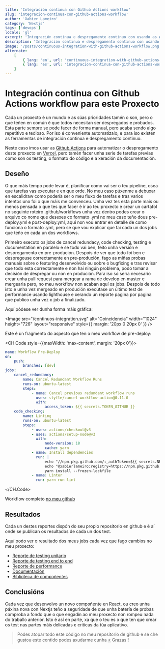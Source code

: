 ```yaml
---
title: 'Integración continua con Github Actions workflow'
slug: 'integracion-continua-con-github-actions-workflow'
author: 'Xabier Lameiro'
category: 'Nextjs'
tags: ['devops']
locale: 'gl'
excerpt: 'Integración continua e despregamento continuo con usando as github workflow actions nun proxecto de nextjs e despregando en vercel'
description: 'Integración continua e despregamento continuo con usando as github workflow actions nun proxecto de nextjs e despregando en vercel'
image: '/posts/continuous-integration-with-github-actions-workflow.png'
alternate:
    [
        { lang: 'en', url: 'continuous-integration-with-github-actions-workflow' },
        { lang: 'es', url: 'integracion-continua-con-github-actions-workflow' },
    ]
---
```


# Integración continua con Github Actions workflow para este Proxecto

<Date date="05-09-2023" />

<GoogleAdsense />

Cada un proxecto é un mundo e as súas prioridades tamén o son, pero o que teñen en común é que todos necesitan ser despregados e probados. Esta parte sempre se pode facer de forma manual, pero acaba sendo algo repetitivo e tedioso. Por iso é conveniente automatizalo, e para iso existen as ferramentas de integración continua e despregamento continuo.

Neste caso imos usar as [Github Actions](https://docs.github.com/en/actions/using-workflows 'Ligazón as github Actions') para automatizar o despregamento deste proxecto en [Vercel](https://vercel.com/ 'Ligazón a Vercel'), pero tamén facer unha serie de tarefas previas como son os testing, o formato do código e a xeración da documentación.

## Deseño

O que máis tempo pode levar é, planificar como vai ser o teu pipeline, osea que tarefas vas executar e en que orde. No meu caso púxenme a debuxar en escalidraw como podería ser o meu fluxo de tarefas e tras varios intentos uno foi o que máis me convenceu. Unha vez tes esta parte mais ou menos pensada o que tes que facer é ir ao teu proxecto e crear un cartafol no seguinte roteiro .github/workflows unha vez dentro podes crear o arquivo co nome que desexes co formato .yml no meu caso teño dous pre-deploy.yml e post-deploy.yml, aquí non vou entrar en detalle de como funciona o formato .yml, pero se que vou explicar que fai cada un dos jobs que teño en cada un dos workflows.

Primeiro executo os jobs de cancel redundacy, code checking, testing e documentation en paralelo e se todo vai ben, feito unha versión e despregamento en pre-produción. Despois de ver que todo foi ben e despregouse correctamente en pre-produción, fago as miñas probas manuais sobre o featuring desenvolvido ou sobre o bugfixing e tras revisar que todo esta correctamente e non hai ningún problema, podo tomar a decisión de despregar ou non en produción. Para iso só sería necesario crear unha pull request para mergear a rama de develop en master e mergearla pero, no meu workflow non acaban aquí os jobs. Despois de todo isto e unha vez mergeado en produción execútase un último test de performance usando lighthouse e xerando un reporte pagina por pagina que publico unha vez o job a finalizado.

Aquí pódese ver dunha forma máis gráfica:

<Image
    src="/continuos-integration.svg"
    alt="Coincidencia"
    width="1024"
    height="726"
    layout="responsive"
    style={{ margin: '20px 0 20px 0' }}
/>

Este é un fragmento do aspecto que ten o meu workflow de pre-deploy:

<CH.Code style={{maxWidth: 'max-content', margin: '20px 0'}}>

```yml pre-deploy.yml
name: Workflow Pre-Deploy
on:
    push:
        branches: [dev]
jobs:
    cancel_redundancy:
        name: Cancel Redundant Workflow Runs
        runs-on: ubuntu-latest
        steps:
            - name: Cancel previous redundant workflow runs
              uses: styfle/cancel-workflow-action@0.11.0
              with:
                  access_token: ${{ secrets.TOKEN_GITHUB }}
    code_checking:
        name: Linting
        runs-on: ubuntu-latest
        steps:
            - uses: actions/checkout@v3
            - uses: actions/setup-node@v3
              with:
                  node-version: 18
                  cache: yarn
            - name: Install dependencies
              run: |
                  echo "//npm.pkg.github.com/:_authToken=${{ secrets.NPM_TOKEN }}" >> ~/.npmrc
                  echo "@xabierlameiro:registry=https://npm.pkg.github.com/" >> ~/.npmrc
                  yarn install --frozen-lockfile
            - name: Linter
              run: yarn run lint
```

</CH.Code>

Workflow completo [no meu github](https://github.com/xabierlameiro/the-last-dance/actions/workflows/pre-deploy.yml 'no meu github')

## Resultados

Cada un destes reportes dispón do seu propio repositorio en github e é aí onde se publican os resultados de cada un dos test.

Aquí podo ver o resultado dos meus jobs cada vez que fago cambios no meu proxecto:

-   [Reporte de testing unitario](https://coverage.xabierlameiro.com/ 'Ligazón a Reporte de testing unitario')
-   [Reporte de testing end to end](https://e2e.xabierlameiro.com/ 'Ligazón a Reporte de testing end to end')
-   [Reporte de performance](https://performance.xabierlameiro.com/ 'Ligazón a Reporte de performance')
-   [Documentación](https://docs.xabierlameiro.com/ 'Ligazón a Documentación')
-   [Biblioteca de compoñentes](https://storybook.xabierlameiro.com/ 'Ligazón a Biblioteca de compoñentes')

## Conclusións

Cada vez que desenvolvo un novo compoñente en React, ou creo unha páxina nova con Nextjs teño a seguridade de que unha batería de probas comproba a fondo que o que engadín ao meu proxecto non rompeu nada do traballo anterior. Isto é así en parte, xa que o teu es o que ten que crear os test nas partes máis delicadas e criticas da túa aplicativo.

> Podes atopar todo este código no meu repositorio de github e se che gustou este contido podes axudarme cunha [⭐️](https://github.com/xabierlameiro/the-last-dance 'Ligazón a O meu github') Grazas !
